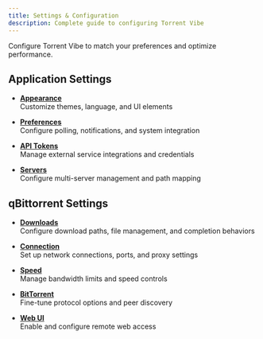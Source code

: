 ```yaml
---
title: Settings & Configuration
description: Complete guide to configuring Torrent Vibe
---
```


Configure Torrent Vibe to match your preferences and optimize performance.

## Application Settings

- **[Appearance](./appearance.mdx)**  
  Customize themes, language, and UI elements

- **[Preferences](./preferences.mdx)**  
  Configure polling, notifications, and system integration

- **[API Tokens](./api-tokens.mdx)**  
  Manage external service integrations and credentials

- **[Servers](./servers.mdx)**  
  Configure multi-server management and path mapping

## qBittorrent Settings

- **[Downloads](./downloads.mdx)**  
  Configure download paths, file management, and completion behaviors

- **[Connection](./connection.mdx)**  
  Set up network connections, ports, and proxy settings

- **[Speed](./speed.mdx)**  
  Manage bandwidth limits and speed controls

- **[BitTorrent](./bittorrent.mdx)**  
  Fine-tune protocol options and peer discovery

- **[Web UI](./web-ui.mdx)**  
  Enable and configure remote web access
